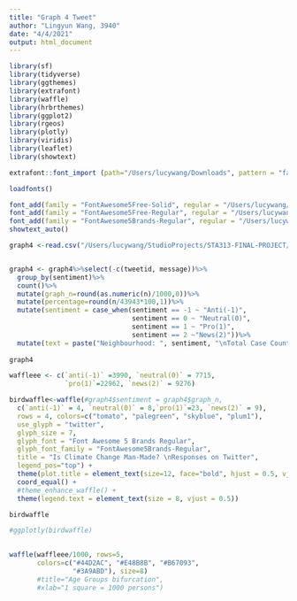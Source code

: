 ```yaml
---
title: "Graph 4 Tweet"
author: "Lingyun Wang, 3940"
date: "4/4/2021"
output: html_document
---
```


```r
library(sf)
library(tidyverse)
library(ggthemes)
library(extrafont)
library(waffle)
library(hrbrthemes)
library(ggplot2)
library(rgeos)
library(plotly)
library(viridis)
library(leaflet)
library(showtext)

extrafont::font_import (path="/Users/lucywang/Downloads", pattern = "fa-", prompt =  FALSE)

loadfonts()

font_add(family = "FontAwesome5Free-Solid", regular = "/Users/lucywang/Downloads/fa-solid-900.ttf")
font_add(family = "FontAwesome5Free-Regular", regular = "/Users/lucywang/Downloads/fa-regular-400.ttf")
font_add(family = "FontAwesome5Brands-Regular", regular = "/Users/lucywang/Downloads/fa-brands-400.ttf")
showtext_auto()
```


```r
graph4 <-read.csv("/Users/lucywang/StudioProjects/STA313-FINAL-PROJECT/data/twitter_sentiment_data.csv")


graph4 <- graph4%>%select(-c(tweetid, message))%>%
  group_by(sentiment)%>%
  count()%>%
  mutate(graph_n=round(as.numeric(n)/1000,0))%>%
  mutate(percentage=round(n/43943*100,1))%>%
  mutate(sentiment = case_when(sentiment == -1 ~ "Anti(-1)",
                               sentiment == 0 ~ "Neutral(0)",
                               sentiment == 1 ~ "Pro(1)",
                               sentiment == 2 ~"News(2)"))%>%
  mutate(text = paste("Neighbourhood: ", sentiment, "\nTotal Case Count: ", n, sep=""))
  
graph4

waffleee <- c(`anti(-1)` =3990, `neutral(0)` = 7715,
              `pro(1)`=22962, `news(2)` = 9276)

```



```r
birdwaffle<-waffle(#graph4$sentiment = graph4$graph_n,
  c(`anti(-1)` = 4, `neutral(0)` = 8,`pro(1)`=23, `news(2)` = 9), 
  rows = 4, colors=c("tomato", "palegreen", "skyblue", "plum1"),
  use_glyph = "twitter", 
  glyph_size = 7, 
  glyph_font = "Font Awesome 5 Brands Regular",
  glyph_font_family = "FontAwesome5Brands-Regular",
  title = "Is Climate Change Man-Made? \nResponses on Twitter",
  legend_pos="top") +
  theme(plot.title = element_text(size=12, face="bold", hjust = 0.5, vjust=0))+
  coord_equal() +
  #theme_enhance_waffle() +
  theme(legend.text = element_text(size = 8, vjust = 0.5))

birdwaffle
```
```r
#ggplotly(birdwaffle)
  
```



```r

waffle(waffleee/1000, rows=5,  
       colors=c("#44D2AC", "#E48B8B", "#B67093", 
                "#3A9ABD"), size=8)
       #title="Age Groups bifurcation", 
       #xlab="1 square = 1000 persons")

```





